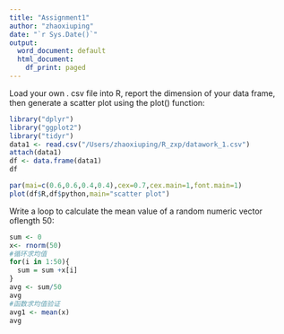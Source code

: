 ```yaml
---
title: "Assignment1"
author: "zhaoxiuping"
date: "`r Sys.Date()`"
output:
  word_document: default
  html_document:
    df_print: paged
---
```



Load your own . csv file into R, report the dimension of your data frame, then generate a scatter plot using the plot() function:

```r
library("dplyr")
library("ggplot2")
library("tidyr")
data1 <- read.csv("/Users/zhaoxiuping/R_zxp/datawork_1.csv")
attach(data1)
df <- data.frame(data1)
df
```

```r
par(mai=c(0.6,0.6,0.4,0.4),cex=0.7,cex.main=1,font.main=1)
plot(df$R,df$python,main="scatter plot")
```



Write a loop to calculate the mean value of a random numeric vector oflength 50:

```r
sum <- 0
x<- rnorm(50)
#循环求均值
for(i in 1:50){
  sum = sum +x[i]
}
avg <- sum/50
avg
#函数求均值验证
avg1 <- mean(x)
avg
```
